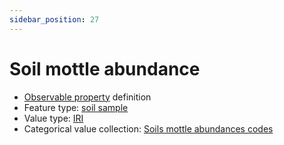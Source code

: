 ```yaml
---
sidebar_position: 27
---
```



# Soil mottle abundance

- [Observable property](/viewers/dawe-vocabs?uri=https://linked.data.gov.au/def/nrm/049cd754-cdc4-46e3-868f-fefa258522c9) definition
- Feature type: [soil sample](http://linked.data.gov.au/def/tern-cv/06461021-a6c2-4175-9651-23653c2b9116)
- Value type: [IRI](https://w3id.org/tern/ontologies/tern/IRI)
- Categorical value collection: [Soils mottle abundances codes](/viewers/dawe-vocabs?uri=https://linked.data.gov.au/def/nrm/100f6f80-d438-465a-8f57-5a76a038b961)

<Example protocolModule="soil-pit-characterization" observableProperty="https://linked.data.gov.au/def/nrm/049cd754-cdc4-46e3-868f-fefa258522c9" />
